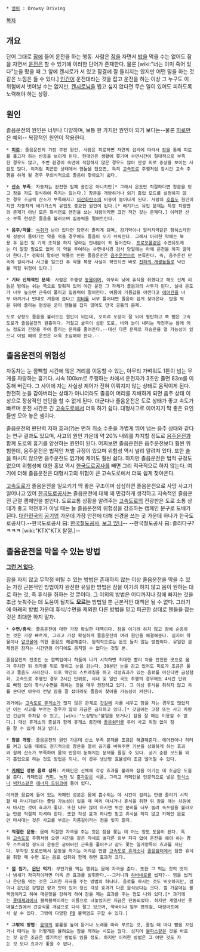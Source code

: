  * [[영어]] : Drowsy Driving

[[목차]]

== 개요 ==
단어 그대로 [[잠]]에 들어 운전을 하는 행동. 사람은 [[잠]]을 자면서 [[밥]]을 먹을 수는 없어도 잠을 자면서 [[운전]]은 할 수 있기에 이러한 단어가 존재한다. 물론 [wiki:"너는 이미 죽어 있다"눈을 떴을 때 그 앞에 켄시로가 서 있고 잠결에 잘 들리지는 않지만 어떤 말을 하는 것 같은 느낌은 들 수 있다.] [[인간]]이 운전대라는 것을 잡고 운전을 하는 이상 그 누구도 이 위험에서 벗어날 수는 없지만, [[켄시로]]님을 뵙고 싶지 않다면 무슨 일이 있어도 피하도록 노력해야 하는 상황.

== 원인 ==
졸음운전의 원인은 너무나 다양하며, 보통 한 가지만 원인이 되기 보다는--물론 [[피로]]만은 예외-- 복잡적인 원인이 작용한다.

 * '''[[피로]]''': 졸음운전의 가장 주된 원인. 사람은 피로하면 자연의 섭리에 따라서 [[잠]]을 통해 피로를 풀고자 하는 반응을 보이게 된다. 현대인은 생활에 쫓기며 수면시간이 절대적으로 부족한 경우도 많고, 주변 환경이 숙면에 적합하지 않은 경우도 많아 만성 피로 증상을 보이는 사람도 많다. 이처럼 피곤한 상태에서 핸들을 잡으면, 특히 [[고속도로]] 주행처럼 장시간 고속 주행을 하게 될 경우 무의식적으로 졸음이 찾아오기 쉽다. 

 * '''[[산소]] 부족''': 자동차는 완전한 밀폐 공간은 아니지만[* 그래서 온도만 적절하다면 창문을 닫고 잠을 자도 질식하여 죽지는 않는다.] 창문을 개방하거나 외기 흡입 모드를 설정하지 않는 경우 조금씩 산소가 부족해지고 [[이산화탄소]]의 비중이 늘어나게 된다. 사람의 [[호흡]]도 원인이지만 자동차의 배기가스의 유입도 중요한 원인이 된다.[* 배기가스 유입 문제는 특정 차량만의 문제가 아닌 모든 화석연료 엔진을 쓰는 차량이라면 크건 적건 갖는 문제다.] 이러한 산소 부족 현상은 졸음을 불러오며 집중력을 떨어트린다.

 * '''음주/약물''': [[숙취]]가 남아 있다면 당연히 졸리게 되며, 감기약이나 알러지약같은 항히스타민제 성분이 들어가는 약을 먹을 경우에도 졸음이 오기 쉬워진다. 그래서 이러한 약에는 복용 후 운전 및 기계 조작을 하지 말라는 안내문이 꼭 들어간다. [[프로포폴]]같은 수면유도제는 더 말할 필요도 없어 이 약을 투여하는 수면내시경 검사 당일에는 아예 운전을 하지 말아야 한다.[* 정확히 말하면 약물로 인한 졸음운전은 [[음주운전]]으로 분류한다. 즉, 음주운전 단속에 걸리거나 사고를 일으킨 후 약물 복용 사실이 확인되면 바로 [[천하의 개쌍놈들]]로 낙인을 찍힐 위험이 있다.]

 * '''기타 신체적인 문제''': 사람은 주행성 [[동물]]이며, 아무리 낮에 휴식을 취했다고 해도 신체 리듬은 밤에는 쉬는 쪽으로 맞춰져 있어 야간 운전 그 자체가 졸음과의 사투가 된다. 실내 온도가 너무 높으면 근육이 풀리고 집중력이 떨어진다. 여름에 기름값을 아낀다고 [[에어컨]]을 너무 아끼거나 반대로 겨울에 춥다고 [[히터]]를 너무 틀어대면 졸음이 쉽게 찾아온다. 밥을 먹은 뒤에 졸리는 현상은 굳이 핸들을 잡지 않아도 만국 공통의 문제.

 도로 상황도 졸음을 불러오는 원인이 되는데, 오히려 포장이 잘 되어 평탄하고 쭉 뻗은 고속도로가 졸음운전의 원흉이다. 거칠고 굴곡이 심한 도로, 비와 눈이 내리는 악천후는 몸에 어느 정도의 긴장을 주어 졸리는 문제를 줄여준다.--대신 다른 문제로 저승문을 열 가능성이 있으니 이럴 때의 운전은 더욱 조심해야 한다.--

== 졸음운전의 위험성 ==
자동차는 눈 깜빡할 시간에 많은 거리를 이동할 수 있는, 아무리 가벼워도 1톤이 넘는 무게를 자랑하는 흉기다. 시속 100km로 주행하는 차에서 운전자가 3초만 졸면 83m를 이동해 버린다. 그 사이에 차는 사실상 제어가 전혀 이뤄지지 않는 상태로 움직이게 된다. 완전히 눈을 감아버리는 상태가 아니더라도 졸음이 머리를 지배하게 되면 음주 상태 이상으로 정상적인 판단을 할 수 없게 된다. 더군다나 졸음운전은 도로 상태가 좋고 속도가 빠르며 운전 시간은 긴 [[고속도로]]에서 더욱 하기 쉽다. 대형사고로 이어지기 딱 좋은 요인들만 모아 놓은 셈이다.

졸음운전의 판단력 저하 효과(?)는 면허 취소 수준을 가볍게 뛰어 넘는 음주 상태와 같다는 연구 결과도 있으며, 사고의 원인 가운데 약 20% 내외를 차지할 정도로 [[음주운전]]과 함께 도로의 흉기를 양산하는 원인이 된다. 어찌보면 졸음운전은 음주운전보다 훨씬 위험한데, 음주운전은 법적인 처벌 규정이 있으며 위험성 역시 널리 알려져 있다. 또한 [[술]]을 마시지 않으면 음주운전도 없기에 제어도 훨씬 쉽다. 하지만 졸음운전은 법적 규정도 없으며 위험성에 대한 홍보 역시 [[한국도로공사]]를 빼면 그리 적극적으로 하지 않는다. 여기에 더해 졸음운전은 대형사고의 위험이 큰 고속도로에서 더욱 쉽게 찾아온다. 

[[고속도로]]가 졸음운전을 일으키기 딱 좋은 구조이며 심심하면 졸음운전으로 사망 사고가 일어나고 있어 [[한국도로공사]]는 졸음운전에 대해 꽤 민감하게 생각하고 지속적인 졸음운전 근절 캠페인을 벌인다. 도로교통 상황을 알려주는 [[고속도로]]의 전광판은 도로 소통 상태가 좋고 악천후가 아닐 때는 늘 졸음운전의 위험성을 강조하는 캠페인 문구로 도배가 된다. [[대한민국]]의 [[공기업]] 가운데 가장 안전에 대해 신경을 쓰는 곳 가운데 하나가 한국도로공사다.--한국도로공사 曰: [[한국철도공사]], [[보고 있나]]-- --한국철도공사 曰: 졸리다구? ㅋㅋㅋ [wiki:"KTX"KTX 탈껄.]--

== 졸음운전을 막을 수 있는 방법 ==
'''[[그런 거 없다]].'''

잠을 자지 않고 무작정 버틸 수 있는 방법은 존재하지 않는 이상 졸음운전을 막을 수 있는 가장 근본적인 방법이자 완전한 유일한 방법은 잠을 이기려 하지 않고 몸이 원하는 대로 하는 것, 즉 휴식을 취하는 것 뿐이다. 그 이외의 방법은 어디까지나 잠에 빠지는 것을 조금 늦춰주는 데 도움이 될지도 '''모르는''' 방법일 뿐 근본적인 대책은 될 수 없다. 그러기에 아래의 방법 가운데 휴식/수면을 제외한 다른 방법을 믿고 피곤한 상태로 핸들을 잡는 것은 최대한 하지 말자.

 * '''수면/휴식''': 졸음운전에 대한 가장 확실한 대책이다. 잠을 이기려 하지 않고 잠에 순응하는 것은 가장 빠르게, 그리고 가장 확실하게 졸음운전의 여러 원인을 해결해준다. 심지어 약물이나 [[알코올]]에 의한 졸음도 해결해준다. 원칙적으로는 돈도 들지 않는 방법이다. 유일한 문제점은 잠자는 시간만큼 어디에도 움직일 수 없다는 것일 뿐.

 졸음운전의 전조인 눈 깜빡임이나 하품이 나기 시작하면 최대한 빨리 차를 안전한 곳으로 옮겨 주차한 뒤 의자를 뒤로 젖히고 눈을 감는다. 30분만 눈을 감고 있어도 피로가 조금은 풀리고 졸음도 사라진다. 이후 약간의 스트레칭을 하고 각성효과가 있는 음료를 마신다면 금상첨화. 고속도로 주행인 경우 2시간 단위로, 시내 및 일반 국도 주행의 경우에도 4시간 단위로 빠짐 없이 휴식/수면을 취하는 것을 매우 권장하고 있다. 그 이상 휴식을 취하지 않고 차를 몬다면 아무리 전날 잠을 잘 잤더라도 졸음이 찾아올 가능성이 커진다.

 과거에는 [[고속도로 휴게소]]가 많지 않은 관계로 [[갓길]]에 차를 세우고 잠을 자는 경우도 많았지만 이는 사고를 부르는 경우가 많아 지금은 금지하고 있다.[* 갓길에는 고장 또는 사고 차량만 긴급히 주차할 수 있고, [wiki:"노상방뇨"볼일을 보거나] 잠을 잘 때는 이용할 수 없다.] 대신 휴게소의 증설과 함께 휴게소 중간에 [[졸음쉼터]]를 두어 사고 위험 없이 잠을 잘 수 있게 하고 있다. 

 * '''창문 개방''': 졸음운전의 원인 가운데 산소 부족 문제를 조금은 해결해준다. 에어컨이나 히터를 켜고 있을 때에도 정기적으로 창문을 열어 공기를 바꿔주면 기분을 상쾌하게 하는 효과와 함께 산소가 부족하여 몸의 반응이 둔해지는 문제를 줄일 수 있다. 공기 순환 모드를 외기 흡입으로 하는 것도 방법은 되나, 이 경우 냉난방 효율성이 조금 떨어질 수 있다.

 * '''[[카페인]] 성분 음료 섭취''': 카페인은 신체에 각성 효과를 불러와 잠을 이기는 데 조금은 도움을 준다. 카페인은 [[커피]], [[녹차]] 및 [[홍차]]같은 식품, 그리고 카페인을 인공적으로 넣은 [[핫식스]]나 [[박카스]]같은 [[에너지 드링크]]에 들어 있다. 

 이러한 음료에 들어 있는 카페인 성분은 몸에 흡수되는 데 시간이 걸리는 만큼 졸리기 시작할 때 마시기보다는 졸릴 가능성이 있을 때 미리 마시거나 휴식을 취한 뒤 잠을 깨는 차원에서 마시는 것이 효과가 좋다. 또한 너무 많이 마시면 위산 분비를 너무 늘려 속쓰림을 불러오는 만큼 적절히 마셔야 한다. 또한 각성 효과 하나만 믿고 휴식을 하지 않고 카페인 음료만 마셔대는 것은 사고를 부르는 지름길이라는 점을 잊지 말자.

 * '''적절한 운동''': 몸에 적절한 자극을 주는 것은 잠을 쫓는 데 어느 정도 도움이 된다. 특히 [[고속도로]] 주행처럼 오랜 시간을 같은 자세로 별다른 외부 자극 없이 운전을 해야 하는 경우 스트레칭 정도의 운동은 굳어버린 근육을 풀어주고 잠도 쫓는 일거양득의 효과를 지닌다. 무작정 도로변에서 운동을 하기는 어려운 만큼 [[고속도로 휴게소]]나 [[졸음쉼터]]에서 잠깐 휴식을 취할 때 수면 또는 음료 섭취와 함께 하면 효과가 크다.

 * '''[[껌]] 씹기, [[은단]] 먹기''': 무언가를 먹는 행위는 몸에 자극을 준다. 또한 그 먹는 것의 맛이나 냄새가 자극적이라면 더욱 큰 효과를 발휘한다.--그러니까 [[하바네로]]를 씹자?-- 껌을 씹거나 은단을 먹는 것은 그러한 자극을 주는 방법의 하나다. 음료를 마시는 것도 비슷하지만, 껌이나 은단은 강렬한 향과 맛이 있어 정신 각성 효과가 다른 음식보다는 크다. 껌 가운데는 블랙껌이라고 하여 매운맛을 강하게 하여 잠을 깨는 효과를 주는 껌도 나와 있다.[* 과거에는 [[롯데제과]]에서 블랙블랙이라는 이름으로 내놓았지만 지금은 단종되었다. 하지만 계열사인 롯데헬스원에서 건강식품 개념으로 다시 팔고 있으며, 약국이나 일부 편의점, 대형마트에서 살 수 있다. 그밖에 다양한 [[PB]] 블랙껌도 구할 수 있다.] 

 * '''그밖의 방법''': [[음악]]의 볼륨을 높여 듣거나 노래를 따라 부르는 것, 졸릴 때 마다 뺨을 꼬집거나 때리는 등 어떻게든 몰려오는 잠을 깨려는 시도는 많다. 심지어 [[물파스]]같은 것을 바르는 것 같은 조금은 엽기적인 방법도 있을 정도. 하지만 이러한 방법은 그 어떤 것도 자는 것 보다 효과가 좋을 수 없다.
